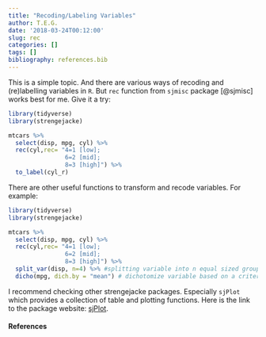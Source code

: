 ```yaml
---
title: "Recoding/Labeling Variables"
author: T.E.G.
date: '2018-03-24T00:12:00'
slug: rec
categories: []
tags: []
bibliography: references.bib
---
```


This is a simple topic. And there are various ways of recoding and (re)labelling variables in `R`. But `rec` function from `sjmisc` package [@sjmisc] works best for me. Give it a try:

```r
library(tidyverse)
library(strengejacke)

mtcars %>% 
  select(disp, mpg, cyl) %>% 
  rec(cyl,rec= "4=1 [low]; 
                6=2 [mid]; 
                8=3 [high]") %>% 
  to_label(cyl_r)
```

There are other useful functions to transform and recode variables. For example:

```r
library(tidyverse)
library(strengejacke)

mtcars %>% 
  select(disp, mpg, cyl) %>% 
  rec(cyl,rec= "4=1 [low]; 
                6=2 [mid]; 
                8=3 [high]") %>% 
  split_var(disp, n=4) %>% #splitting variable into n equal sized groups
  dicho(mpg, dich.by = "mean") # dichotomize variable based on a criterion 
```

I recommend checking other strengejacke packages. Especially `sjPlot` which provides a collection of table and plotting functions. Here is the link to the package website: [sjPlot](http://www.strengejacke.de/sjPlot/).

#### **References**

